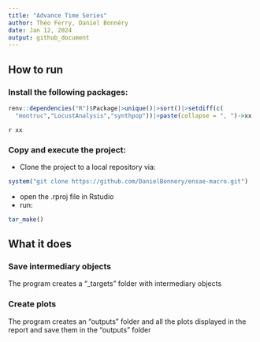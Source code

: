 ```yaml
---
title: "Advance Time Series"
author: Théo Ferry, Daniel Bonnéry
date: Jan 12, 2024
output: github_document
---
```


## How to run 

### Install the following packages:

```r
renv::dependencies("R")$Package|>unique()|>sort()|>setdiff(c(
  "montruc","LocustAnalysis","synthpop"))|>paste(collapse = ", ")->xx
```

`r xx`

### Copy and execute the project:

- Clone the project to a local repository
via:

```r
system("git clone https://github.com/DanielBonnery/ensae-macro.git")
```

- open the .rproj file in Rstudio
- run:

```r
tar_make()
```

## What it does

### Save intermediary objects

The program creates a "_targets" folder with intermediary objects

### Create plots

The program creates an "outputs" folder and all the  plots displayed  in the report and save them in the  "outputs" folder

